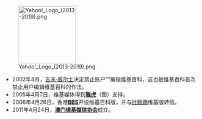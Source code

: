 [[File:Yahoo!_Logo_(2013-2019).png|150px]]
*2002年4月，[[吉米·威尔士|吉米·威尔士]]决定禁止账户“'''{{Link-en|24.150.61.63|User:24.150.61.63}}'''”编辑维基百科，这也是维基百科首次禁止用户编辑维基百科的作法。
*2005年4月7日，维基媒体得到'''[[雅虎|雅虎]]'''（图）支持。
*2006年4月26日，香港'''[[BBS|BBS]]'''开设维基百科版，并与[[批踢踢|批踢踢]]维基版转信。
*2011年4月24日，'''[[m:Wikimedia_MO|澳门维基媒体协会]]'''成立。